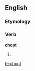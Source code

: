 ==English==

===Etymology===
{{suffix|chop|t}}

===Verb===
'''chopt'''

# {{archaic}} {{past of|chop}}

[[te:chopt]]